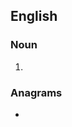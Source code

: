 ==English==

===Noun===
{{head|en|noun form}}

# {{plural of|en|heriot}}

===Anagrams===
* {{anagrams|en|a=ehiorst|hoister|shortie|toshier}}